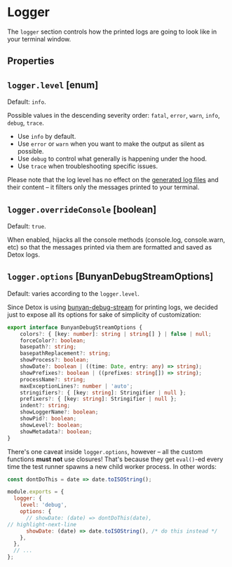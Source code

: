 
# Logger

The `logger` section controls how the printed logs are going to look like in your terminal window.

## Properties

## `logger.level` \[enum\]

Default: `info`.

Possible values in the descending severity order: `fatal`, `error`, `warn`, `info`, `debug`, `trace`.

* Use `info` by default.
* Use `error` or `warn` when you want to make the output as silent as possible.
* Use `debug` to control what generally is happening under the hood.
* Use `trace` when troubleshooting specific issues.

Please note that the log level has no effect on the [generated log files](artifacts.mdx) and their content – it filters only the messages printed to your terminal.

## `logger.overrideConsole` \[boolean\]

Default: `true`.

When enabled, hijacks all the console methods (console.log, console.warn, etc) so that the messages
printed via them are formatted and saved as Detox logs.

## `logger.options` [BunyanDebugStreamOptions]

Default: varies according to the `logger.level`.

Since Detox is using [bunyan-debug-stream](https://github.com/jwalton/bunyan-debug-stream) for printing logs,
we decided just to expose all its options for sake of simplicity of customization:

```typescript
export interface BunyanDebugStreamOptions {
    colors?: { [key: number]: string | string[] } | false | null;
    forceColor?: boolean;
    basepath?: string;
    basepathReplacement?: string;
    showProcess?: boolean;
    showDate?: boolean | ((time: Date, entry: any) => string);
    showPrefixes?: boolean | ((prefixes: string[]) => string);
    processName?: string;
    maxExceptionLines?: number | 'auto';
    stringifiers?: { [key: string]: Stringifier | null };
    prefixers?: { [key: string]: Stringifier | null };
    indent?: string;
    showLoggerName?: boolean;
    showPid?: boolean;
    showLevel?: boolean;
    showMetadata?: boolean;
}
```

There's one caveat inside `logger.options`, however – all the custom functions **must not** use closures! That's
because they get `eval()`-ed every time the test runner spawns a new child worker process. In other words:

```js
const dontDoThis = date => date.toISOString();

module.exports = {
  logger: {
    level: 'debug',
    options: {
      // showDate: (date) => dontDoThis(date),
// highlight-next-line
      showDate: (date) => date.toISOString(), /* do this instead */
    },
  },
  // ...
};
```
